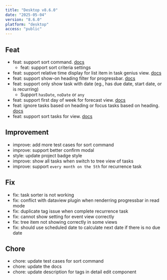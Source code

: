 ```yaml
---
title: "Desktop v8.6.0"
date: "2025-05-04"
version: "8.6.0"
platform: "desktop"
access: "public"
---
```


## Feat

- feat: support sort command. [docs](/docs/task-sorter)
  - feat: support sort criteria settings
- feat: support relative time display for list item in task genius view. [docs](/docs/task-view/list-item)
- feat: support show-on heading filter for progressbar. [docs](/docs/progress-bars#show-on-heading)
- feat: support only show task with date (eg., has due date, start date, or is recurring)
  - Support `hasDate`, `noDate` or `any`
- feat: support first day of week for forecast view. [docs](/docs/task-view/forecast-view#first-day-of-week)
- feat: ignore tasks based on heading or focus tasks based on heading. [docs](/docs/task-view/indexer#focus-or-ignore-tasks-based-on-heading)
- feat: support sort tasks for view. [docs](/docs/task-view/basic-view-settings#sort-settings)

## Improvement

- improve: add more test cases for sort command
- improve: support better confirm modal
- style: update project badge style
- improve: show all tasks when switch to tree view of tasks
- improve: support `every month on the 5th` for recurrence task

## Fix

- fix: task sorter is not working
- fix: conflict with dataview plugin when renderring progressbar in read mode
- fix: duplicate tag issue when complete recurrence task
- fix: cannot show setting for event view correctly
- fix: tree item not showing correctly in some views
- fix: should use scheduled date to calculate next date if there is no due date

## Chore

- chore: update test cases for sort command
- chore: update the docs
- chore: update description for tags in detail edit component
